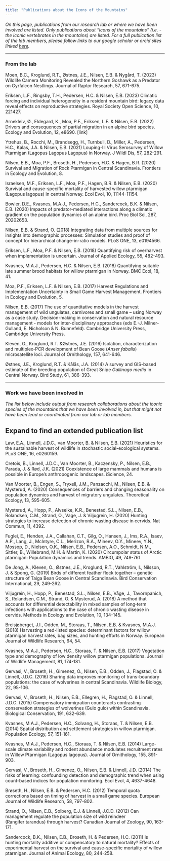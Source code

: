 ```yaml
---
title: "Publications about the Icons of the Mountains"
---
```


*On this page, publications from our research lab or where we have been involved are listed. Only publications about "Icons of the mountains" (i.e. - the iconic vertebrates in the mountains) are listed. For a full publication list of the lab members, please follow links to our google scholar or orcid sites linked [here](people.qmd).*

------------------------------------------------------------------------

### From the lab

Moen, B.C., Kroglund, R.T., Østnes, J.E., Nilsen, E.B. & Nygård, T. (2023) Wildlife Camera Monitoring Revealed the Northern Goshawk as a Predator on Gyrfalcon Nestlings. Journal of Raptor Research, 57, 671-675.

Eriksen, L.F., Ringsby, T.H., Pedersen, H.C. & Nilsen, E.B. (2023) Climatic forcing and individual heterogeneity in a resident mountain bird: legacy data reveal effects on reproductive strategies. Royal Society Open Science, 10, 221427.

Arnekleiv, Ø., Eldegard, K., Moa, P.F., Eriksen, L.F. & Nilsen, E.B. (2022) Drivers and consequences of partial migration in an alpine bird species. Ecology and Evolution, 12, e8690. \[link\]

Ytrehus, B., Rocchi, M., Brandsegg, H., Turnbull, D., Miller, A., Pedersen, H.C., Kalas, J.A. & Nilsen, E.B. (2021) Louping-Ill Virus Serosurvey of Willow Ptarmigan (Lagopus Lagopus Lagopus) in Norway. J Wildl Dis, 57, 282-291.

Nilsen, E.B., Moa, P.F., Broseth, H., Pedersen, H.C. & Hagen, B.R. (2020) Survival and Migration of Rock Ptarmigan in Central Scandinavia. Frontiers in Ecology and Evolution, 8.

Israelsen, M.F., Eriksen, L.F., Moa, P.F., Hagen, B.R. & Nilsen, E.B. (2020) Survival and cause-specific mortality of harvested willow ptarmigan (Lagopus lagopus) in central Norway. Ecol Evol, 10, 11144-11154.

Bowler, D.E., Kvasnes, M.A.J., Pedersen, H.C., Sandercock, B.K. & Nilsen, E.B. (2020) Impacts of predator-mediated interactions along a climatic gradient on the population dynamics of an alpine bird. Proc Biol Sci, 287, 20202653.

Nilsen, E.B. & Strand, O. (2018) Integrating data from multiple sources for insights into demographic processes: Simulation studies and proof of concept for hierarchical change-in-ratio models. PLoS ONE, 13, e0194566.

Eriksen, L.F., Moa, P.F. & Nilsen, E.B. (2018) Quantifying risk of overharvest when implementation is uncertain. Journal of Applied Ecology, 55, 482-493.

Kvasnes, M.A.J., Pedersen, H.C. & Nilsen, E.B. (2018) Quantifying suitable late summer brood habitats for willow ptarmigan in Norway. BMC Ecol, 18, 41.

Moa, P.F., Eriksen, L.F. & Nilsen, E.B. (2017) Harvest Regulations and Implementation Uncertainty in Small Game Harvest Management. Frontiers in Ecology and Evolution, 5.

Nilsen, E.B. (2017) The use of quantitative models in the harvest management of wild ungulates, carnivores and small game -- using Norway as a case study. Decision-making in conservation and natural resource management - models for inter-disciplinary approaches (eds E.-J. Milner-Gulland, E. Nicholson & N. Bunnefeld). Cambridge University Press, Cambridge University Press.

Kleven, O., Kroglund, R.T. &Østnes, J.E. (2016) Isolation, characterization and multiplex-PCR development of Bean Goose (*Anser fabalis*) microsatellite loci. Journal of Ornithology, 157, 641-646.

Østnes, J.E., Kroglund, R.T. & Kålås, J.A. (2014) A survey and GIS-based estimate of the breeding population of Great Snipe *Gallinago media* in Central Norway. Bird Study, 61, 386-393.

------------------------------------------------------------------------

### Work we have been involved in

*The list below include output from research collaborations about the iconic species of the mountains that we have been involved in, but that might not have been lead or coordinated from our lab or lab members.*

::: {.callout-caution collapse="true"}
## Expand to find an extended publication list

Law, E.A., Linnell, J.D.C., van Moorter, B. & Nilsen, E.B. (2021) Heuristics for the sustainable harvest of wildlife in stochastic social-ecological systems. PLoS ONE, 16, e0260159.

Cretois, B., Linnell, J.D.C., Van Moorter, B., Kaczensky, P., Nilsen, E.B., Parada, J. & Rød, J.K. (2021) Coexistence of large mammals and humans is possible in Europe's anthropogenic landscapes. iScience, 24.

Van Moorter, B., Engen, S., Fryxell, J.M., Panzacchi, M., Nilsen, E.B. & Mysterud, A. (2020) Consequences of barriers and changing seasonality on population dynamics and harvest of migratory ungulates. Theoretical Ecology, 13, 595-605.

Mysterud, A., Hopp, P., Alvseike, K.R., Benestad, S.L., Nilsen, E.B., Rolandsen, C.M., Strand, O., Vage, J. & Viljugrein, H. (2020) Hunting strategies to increase detection of chronic wasting disease in cervids. Nat Commun, 11, 4392.

Fuglei, E., Henden, J.A., Callahan, C.T., Gilg, O., Hansen, J., Ims, R.A., Isaev, A.P., Lang, J., McIntyre, C.L., Merizon, R.A., Mineev, O.Y., Mineev, Y.N., Mossop, D., Nielsen, O.K., Nilsen, E.B., Pedersen, A.O., Schmidt, N.M., Sittler, B., Willebrand, M.H. & Martin, K. (2020) Circumpolar status of Arctic ptarmigan: Population dynamics and trends. AMBIO, 49, 749-761.

De Jong, A., Kleven, O., Østnes, J.E., Kroglund, R.T., Vahlström, I., Nilsson, J. & Spong, G. (2019) Birds of different feather flock together -- genetic structure of Taiga Bean Goose in Central Scandinavia. Bird Conservation International, 29, 249-262.

Viljugrein, H., Hopp, P., Benestad, S.L., Nilsen, E.B., Våge, J., Tavornpanich, S., Rolandsen, C.M., Strand, O. & Mysterud, A. (2018) A method that accounts for differential detectability in mixed samples of long‐term infections with applications to the case of chronic wasting disease in cervids. Methods in Ecology and Evolution, 10, 134-145.

Breisjøberget, J.I., Odden, M., Storaas, T., Nilsen, E.B. & Kvasnes, M.A.J. (2018) Harvesting a red-listed species: determinant factors for willow ptarmigan harvest rates, bag sizes, and hunting efforts in Norway. European Journal of Wildlife Research, 64, 54.

Kvasnes, M.A.J., Pedersen, H.C., Storaas, T. & Nilsen, E.B. (2017) Vegetation type and demography of low density willow ptarmigan populations. Journal of Wildlife Management, 81, 174-181.

Gervasi, V., Broseth, H., Gimenez, O., Nilsen, E.B., Odden, J., Flagstad, O. & Linnell, J.D.C. (2016) Sharing data improves monitoring of trans-boundary populations: the case of wolverines in central Scandinavia. Wildlife Biology, 22, 95-106.

Gervasi, V., Broseth, H., Nilsen, E.B., Ellegren, H., Flagstad, O. & Linnell, J.D.C. (2015) Compensatory immigration counteracts contrasting conservation strategies of wolverines (Gulo gulo) within Scandinavia. Biological Conservation, 191, 632-639.

Kvasnes, M.A.J., Pedersen, H.C., Solvang, H., Storaas, T. & Nilsen, E.B. (2014) Spatial distribution and settlement strategies in willow ptarmigan. Population Ecology, 57, 151-161.

Kvasnes, M.A.J., Pedersen, H.C., Storaas, T. & Nilsen, E.B. (2014) Large-scale climate variability and rodent abundance modulates recruitment rates in Willow Ptarmigan (Lagopus lagopus). Journal of Ornithology, 155, 891-903.

Gervasi, V., Broseth, H., Gimenez, O., Nilsen, E.B. & Linnell, J.D. (2014) The risks of learning: confounding detection and demographic trend when using count-based indices for population monitoring. Ecol Evol, 4, 4637-4648.

Brøseth, H., Nilsen, E.B. & Pedersen, H.C. (2012) Temporal quota corrections based on timing of harvest in a small game species. European Journal of Wildlife Research, 58, 797-802.

Strand, O., Nilsen, E.B., Solberg, E.J. & Linnell, J.C.D. (2012) Can management regulate the population size of wild reindeer (Rangifer tarandus) through harvest? Canadian Journal of Zoology, 90, 163-171.

Sandercock, B.K., Nilsen, E.B., Broseth, H. & Pedersen, H.C. (2011) Is hunting mortality additive or compensatory to natural mortality? Effects of experimental harvest on the survival and cause-specific mortality of willow ptarmigan. Journal of Animal Ecology, 80, 244-258.

:::
